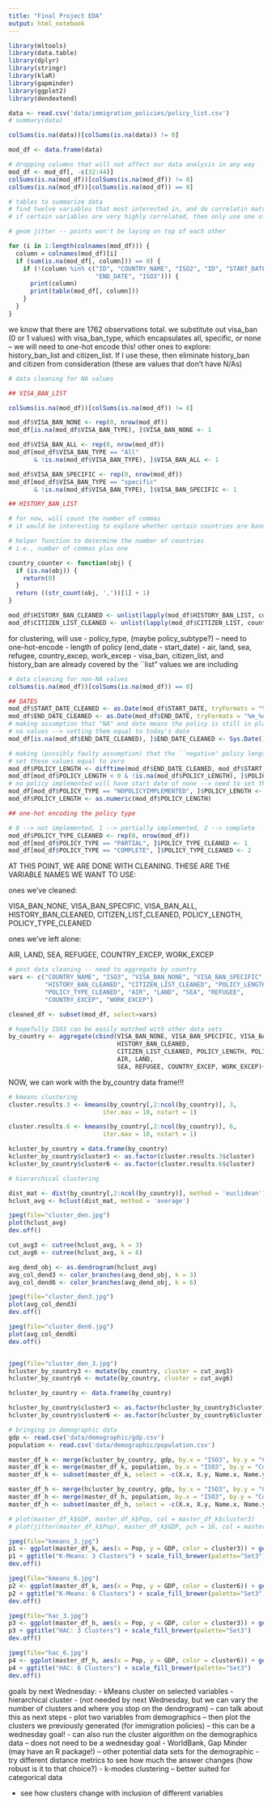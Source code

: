 ```yaml
---
title: "Final Project EDA"
output: html_notebook
---
```



```r
library(mltools)
library(data.table)
library(dplyr)
library(stringr)
library(klaR)
library(gapminder)
library(ggplot2)
library(dendextend)
```

```r
data <- read.csv('data/immigration_policies/policy_list.csv')
# summary(data)

```

```r
colSums(is.na(data))[colSums(is.na(data)) != 0]

mod_df <- data.frame(data)

# dropping columns that will not affect our data analysis in any way
mod_df <- mod_df[, -c(32:44)]
colSums(is.na(mod_df))[colSums(is.na(mod_df)) != 0]
colSums(is.na(mod_df))[colSums(is.na(mod_df)) == 0]
```

```r
# tables to summarize data
# find twelve variables that most interested in, and do correlatin matrix
# if certain variables are very highly correlated, then only use one of the two

# geom jitter -- points won't be laying on top of each other

for (i in 1:length(colnames(mod_df))) {
  column = colnames(mod_df)[i]
  if (sum(is.na(mod_df[, column])) == 0) {
    if (!(column %in% c("ID", "COUNTRY_NAME", "ISO2", "ID", "START_DATE", 
                        "END_DATE", "ISO3"))) {
      print(column)
      print(table(mod_df[, column]))
    }
  }
}
```


we know that there are 1762 observations total. we substitute out visa_ban (0 or 1 values)
with visa_ban_type, which encapsulates all, specific, or none -- we will need to one-hot encode this! other ones to explore: history_ban_list and citizen_list. If I use these, then eliminate history_ban and citizen from consideration (these are values that don't have N/As)

```r
# data cleaning for NA values

## VISA_BAN_LIST

colSums(is.na(mod_df))[colSums(is.na(mod_df)) != 0]

mod_df$VISA_BAN_NONE <- rep(0, nrow(mod_df))
mod_df[is.na(mod_df$VISA_BAN_TYPE), ]$VISA_BAN_NONE <- 1

mod_df$VISA_BAN_ALL <- rep(0, nrow(mod_df))
mod_df[mod_df$VISA_BAN_TYPE == "All" 
       & !is.na(mod_df$VISA_BAN_TYPE), ]$VISA_BAN_ALL <- 1

mod_df$VISA_BAN_SPECIFIC <- rep(0, nrow(mod_df))
mod_df[mod_df$VISA_BAN_TYPE == "specific" 
       & !is.na(mod_df$VISA_BAN_TYPE), ]$VISA_BAN_SPECIFIC <- 1

```

```r
## HISTORY_BAN_LIST

# for now, will count the number of commas
# it would be interesting to explore whether certain countries are banned more often than others, but I feel like the variation is too large that this would not be a productive use of my time

# helper function to determine the number of countries 
# i.e., number of commas plus one

country_counter <- function(obj) {
  if (is.na(obj)) {
    return(0)
  }
  return ((str_count(obj, ','))[1] + 1)
}

mod_df$HISTORY_BAN_CLEANED <- unlist(lapply(mod_df$HISTORY_BAN_LIST, country_counter))
mod_df$CITIZEN_LIST_CLEANED <- unlist(lapply(mod_df$CITIZEN_LIST, country_counter))
```

for clustering, will use 
- policy_type, (maybe policy_subtype?) -- need to one-hot-encode
- length of policy (end_date - start_date)
- air, land, sea, refugee, country_excep, work_excep
- visa_ban, citizen_list, and history_ban are already covered by the ``list" values we are including



```r
# data cleaning for non-NA values
colSums(is.na(mod_df))[colSums(is.na(mod_df)) == 0]

## DATES
mod_df$START_DATE_CLEANED <- as.Date(mod_df$START_DATE, tryFormats = "%m_%d_%y")
mod_df$END_DATE_CLEANED <- as.Date(mod_df$END_DATE, tryFormats = "%m_%d_%y")
# making assumption that "NA" end date means the policy is still in place
# na values --> setting them equal to today's date
mod_df[is.na(mod_df$END_DATE_CLEANED), ]$END_DATE_CLEANED <- Sys.Date()

# making (possibly faulty assumption) that the ``negative" policy lengths were never in place
# set these values equal to zero
mod_df$POLICY_LENGTH <- difftime(mod_df$END_DATE_CLEANED, mod_df$START_DATE_CLEANED, units = c("days"))
mod_df[mod_df$POLICY_LENGTH < 0 & !is.na(mod_df$POLICY_LENGTH), ]$POLICY_LENGTH <- 0
# no policy implemented will have start date of none --> need to set this to zero as well
mod_df[mod_df$POLICY_TYPE == "NOPOLICYIMPLEMENTED", ]$POLICY_LENGTH <- 0
mod_df$POLICY_LENGTH <- as.numeric(mod_df$POLICY_LENGTH)

```


```r
## one-hot encoding the policy type

# 0 --> not implemented, 1 --> partially implemented, 2 --> complete
mod_df$POLICY_TYPE_CLEANED <- rep(0, nrow(mod_df))
mod_df[mod_df$POLICY_TYPE == "PARTIAL", ]$POLICY_TYPE_CLEANED <- 1
mod_df[mod_df$POLICY_TYPE == "COMPLETE", ]$POLICY_TYPE_CLEANED <- 2

```


AT THIS POINT, WE ARE DONE WITH CLEANING. THESE ARE THE VARIABLE NAMES WE WANT TO USE:


ones we've cleaned:


VISA_BAN_NONE, VISA_BAN_SPECIFIC, VISA_BAN_ALL, HISTORY_BAN_CLEANED, CITIZEN_LIST_CLEANED, POLICY_LENGTH, POLICY_TYPE_CLEANED

ones we've left alone:

AIR, LAND, SEA, REFUGEE, COUNTRY_EXCEP, WORK_EXCEP

```r
# post data cleaning -- need to aggregate by country
vars <- c("COUNTRY_NAME", "ISO3", "VISA_BAN_NONE", "VISA_BAN_SPECIFIC", "VISA_BAN_ALL",
          "HISTORY_BAN_CLEANED", "CITIZEN_LIST_CLEANED", "POLICY_LENGTH",
          "POLICY_TYPE_CLEANED", "AIR", "LAND", "SEA", "REFUGEE",
          "COUNTRY_EXCEP", "WORK_EXCEP")

cleaned_df <- subset(mod_df, select=vars)

```


```r
# hopefully ISO3 can be easily matched with other data sets
by_country <- aggregate(cbind(VISA_BAN_NONE, VISA_BAN_SPECIFIC, VISA_BAN_ALL,
                              HISTORY_BAN_CLEANED,
                              CITIZEN_LIST_CLEANED, POLICY_LENGTH, POLICY_TYPE_CLEANED, 
                              AIR, LAND, 
                              SEA, REFUGEE, COUNTRY_EXCEP, WORK_EXCEP)~ISO3, cleaned_df, mean)

```


NOW, we can work with the by_country data frame!!!
```r
# kmeans clustering
cluster.results.3 <- kmeans(by_country[,2:ncol(by_country)], 3, 
                          iter.max = 10, nstart = 1)

cluster.results.6 <- kmeans(by_country[,2:ncol(by_country)], 6, 
                          iter.max = 10, nstart = 1)

kcluster_by_country = data.frame(by_country)
kcluster_by_country$cluster3 <- as.factor(cluster.results.3$cluster)
kcluster_by_country$cluster6 <- as.factor(cluster.results.6$cluster)
```


```r
# hierarchical clustering

dist_mat <- dist(by_country[,2:ncol(by_country)], method = 'euclidean')
hclust_avg <- hclust(dist_mat, method = 'average')

jpeg(file="cluster_den.jpg")
plot(hclust_avg)
dev.off()

cut_avg3 <- cutree(hclust_avg, k = 3)
cut_avg6 <- cutree(hclust_avg, k = 6)

avg_dend_obj <- as.dendrogram(hclust_avg)
avg_col_dend3 <- color_branches(avg_dend_obj, k = 3)
avg_col_dend6 <- color_branches(avg_dend_obj, k = 6)

jpeg(file="cluster_den3.jpg")
plot(avg_col_dend3)
dev.off()

jpeg(file="cluster_den6.jpg")
plot(avg_col_dend6)
dev.off()


jpeg(file="cluster_den_3.jpg")
hcluster_by_country3 <- mutate(by_country, cluster = cut_avg3)
hcluster_by_country6 <- mutate(by_country, cluster = cut_avg6)

hcluster_by_country <- data.frame(by_country)

hcluster_by_country$cluster3 <- as.factor(hcluster_by_country3$cluster)
hcluster_by_country$cluster6 <- as.factor(hcluster_by_country6$cluster)
```


```r
# bringing in demographic data
gdp <- read.csv('data/demographic/gdp.csv')
population <- read.csv('data/demographic/population.csv')
```

```r

master_df_k <- merge(kcluster_by_country, gdp, by.x = "ISO3", by.y = "Code")
master_df_k <- merge(master_df_k, population, by.x = "ISO3", by.y = "Code")
master_df_k <- subset(master_df_k, select = -c(X.x, X.y, Name.x, Name.y))

master_df_h <- merge(hcluster_by_country, gdp, by.x = "ISO3", by.y = "Code")
master_df_h <- merge(master_df_h, population, by.x = "ISO3", by.y = "Code")
master_df_h <- subset(master_df_h, select = -c(X.x, X.y, Name.x, Name.y))

```



```r
# plot(master_df_k$GDP, master_df_k$Pop, col = master_df_k$cluster3)
# plot(jitter(master_df_k$Pop), master_df_k$GDP, pch = 16, col = master_df_k$cluster3)

jpeg(file="kmeans_3.jpg")
p1 <- ggplot(master_df_k, aes(x = Pop, y = GDP, color = cluster3)) + geom_point(size=2) 
p1 + ggtitle("K-Means: 3 Clusters") + scale_fill_brewer(palette="Set3")
dev.off()

jpeg(file="kmeans_6.jpg")
p2 <- ggplot(master_df_k, aes(x = Pop, y = GDP, color = cluster6)) + geom_point(size=2) 
p2 + ggtitle("K-Means: 6 Clusters") + scale_fill_brewer(palette="Set3")
dev.off()

jpeg(file="hac_3.jpg")
p3 <- ggplot(master_df_h, aes(x = Pop, y = GDP, color = cluster3)) + geom_point(size=2) 
p3 + ggtitle("HAC: 3 Clusters") + scale_fill_brewer(palette="Set3")
dev.off()

jpeg(file="hac_6.jpg")
p4 <- ggplot(master_df_h, aes(x = Pop, y = GDP, color = cluster6)) + geom_point(size=2) 
p4 + ggtitle("HAC: 6 Clusters") + scale_fill_brewer(palette="Set3")
dev.off()


```

goals by next Wednesday:
- kMeans cluster on selected variables
- hierarchical cluster 
- (not needed by next Wednesday, but we can vary the number of clusters and where you stop on the dendrogram) -- can talk about this as next steps
- plot two variables from demographics -- then plot the clusters we previously generated (for immigration policies) -- this can be a wednesday goal!
- can also run the cluster algorithm on the demographics data -- does not need to be a wednesday goal
- WorldBank, Gap Minder (may have an R package!) -- other potential data sets for the demographic
- try different distance metrics to see how much the answer changes (how robust is it to that choice?)
- k-modes clustering -- better suited for categorical data


- see how clusters change with inclusion of different variables
